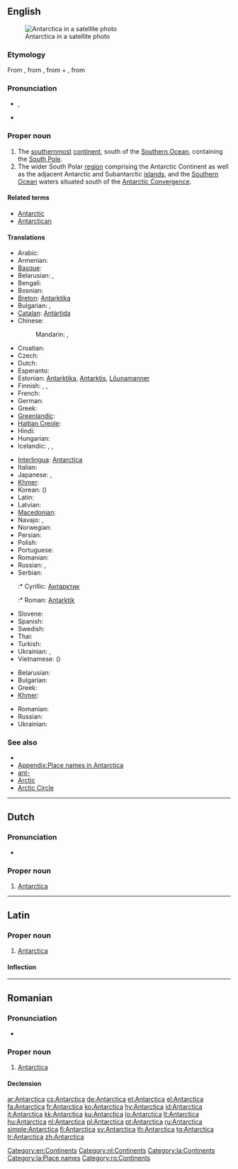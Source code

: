 ==English==
{{wikipedia}}
[[Image:Antarctica_satellite_globe.jpg|thumb|Antarctica in a satellite photo]]

===Etymology===
From {{etyl|NL.}} {{term|Antarctica|lang=la}}, from {{etyl|grc}} {{term|ἀνταρκτικός|sc=polytonic|tr=antarktikos|lang=grc}}, from {{term|ἀντ-|sc=polytonic|tr=ant-||[[ant-]], [[against]], [[opposed]]|lang=grc}} + {{term|ἀρκτικός|sc=polytonic|tr=arktikos||[[Arctic]]|lang=grc}}, from {{etyl|grc}} {{term|ἄρκτος|sc=polytonic|tr=arktos||[[bear]]|lang=grc}}

===Pronunciation===
* {{a|UK}} {{IPA|/ˌænˈtɑːk.tɪk.ə/}}, {{X-SAMPA|/%{n"tA:k.tIk.@/}}
* {{a|US}} {{IPA|/ænˈtɑɹktɪkə/}}
*: {{audio|en-us-Antarctica.ogg|Audio (US)}}

===Proper noun===
{{en-proper noun}}

# The [[southernmost]] [[continent]], south of the [[Southern Ocean]], containing the [[South Pole]].
# The wider South Polar [[region]] comprising the Antarctic Continent as well as the adjacent Antarctic and Subantarctic [[island]]s, and the [[Southern Ocean]] waters situated south of the [[Antarctic Convergence]].

====Related terms====
* [[Antarctic]]
* [[Antarctican]]

====Translations====
{{trans-top|southernmost continent}}
* Arabic: {{t|ar|أنتاركتيكا|f|tr='antaarktika}}
* Armenian: {{t-|hy|Անտարկտիկա|tr=Antarktika}}
* [[Basque]]: {{t|eu|Antartika|xs=Basque}}
* Belarusian: {{t|be|Антарктыда|f|tr=Antarktýda|xs=Belarusian}}, {{t|be|Антарктыка|f|tr=Antárktyka|xs=Belarusian}} {{qualifier|the region}}
* Bengali: {{t|bn|অ্যান্টার্কটিকা|sc=Beng}}
* Bosnian: {{t-|bs|Antarktik|m}}
* [[Breton]]: [[Antarktika#Breton|Antarktika]]
* Bulgarian: {{t-|bg|Антарктида|f|tr=Antarktída}} {{qualifier|the continent}}, {{t-|bg|Антарктика|f|tr=Antárktika}} {{qualifier|the region}}
* [[Catalan]]: [[Antàrtida]] {{f}}
* Chinese:
*: Mandarin: {{t-|cmn|南極洲|sc=Hani}}, {{t-|cmn|南极洲|tr=Nánjízhōu|sc=Hani}}
* Croatian: {{t+|hr|Antarktika|f}}
* Czech: {{t-|cs|Antarktida|f}}
* Dutch: {{t+|nl|Antarctica|n}}
* Esperanto: {{t+|eo|Antarkto|xs=Esperanto}}
* Estonian: [[Antarktika]], [[Antarktis]], [[Lõunamanner]]
* Finnish: {{t-|fi|Etelämanner}}, {{t-|fi|Antarktis}}, {{t-|fi|Etelänapamanner}}
* French: {{t+|fr|Antarctique|m}}
* German: {{t+|de|Antarktis|f}}
* Greek: {{t+|el|Ανταρκτική|f|tr=Antarktikí}}
* [[Greenlandic]]: {{t-|kl|Qalasersuaq Kujalleq|xs=Greenlandic}}
* [[Haitian Creole]]: {{tø|ht|Antatik}}
* Hindi: {{t-|hi|अंटार्कटिका|tr=aṇṭārkṭikā|xs=Hindi}}
* Hungarian: {{t+|hu|Antarktisz}}
* Icelandic: {{t|is|Suðurskautslandið|n}}, {{t|is|Suðurheimskautslandið|n}}, {{t|is|Antarktíka|f}}
{{trans-mid}}
* [[Interlingua]]: [[Antarctica#Interlingua|Antarctica]]
* Italian: {{t+|it|Antartide}}
* Japanese: {{t-|ja|南極|tr=なんきょく, Nankyoku}}, {{t-|ja|南極大陸|tr=なんきょくたいりく, Nankyoku tairiku}}
* [[Khmer]]: {{t|km|អង់តាទិក|sc=Khmr|tr=ɑngtaatik}}
* Korean: {{t|ko|남극|tr=Namgeuk|sc=Hang}} ({{t+|ko|南極|sc=Hani}})
* Latin: {{t-|la|Antarctica}}
* Latvian: {{t-|lv|Antarktika|f|xs=Latvian}}
* [[Macedonian]]: {{t-|mk|Антарктик|m|tr=Antárktik}}
* Navajo: {{tø|nv|Shádiʼááhjí Honeezkʼazii}}, {{tø|nv|Shádiʼááhjí kéyah yistinígíí}}
* Norwegian: {{t-|no|Antarktis}}
* Persian: {{t|fa|جنوبگان|tr=Junubegân|sc=fa-Arab}}
* Polish: {{t+|pl|Antarktyda}}
* Portuguese: {{t+|pt|Antártica}}
* Romanian: {{t-|ro|Antarctica}}
* Russian: {{t+|ru|Антарктида|f|tr=Antarktída}}, {{t+|ru|Антарктика|f|tr=Antárktika}} {{qualifier|the region}}
* Serbian:
*:* Cyrillic: [[Антарктик]] {{f}}
*:* Roman: [[Antarktik]] {{f}}
* Slovene: {{t+|sl|Antarktika}}
* Spanish: {{t+|es|Antártida}}
* Swedish: {{t+|sv|Antarktis}}
* Thai: {{t|th|แอนตาร์กติกา|tr=aendtàakdtìgaa}}
* Turkish: {{t+|tr|Antarktika}}
* Ukrainian: {{t-|uk|Антарктида|f|tr=Antarktýda|xs=Ukrainian}}, {{t+|uk|Антарктика|f|tr=Antárktyka|xs=Ukrainian}} {{qualifier|the region}}
* Vietnamese: {{t|vi|Châu Nam Cực|xs=Vietnamese}} ({{t|vi|洲南極|sc=Hani|xs=Vietnamese}})
{{trans-bottom}}

{{trans-top|south polar region}}
* Belarusian: {{t|be|Антарктыка|f|tr=Antárktyka|xs=Belarusian}}
* Bulgarian: {{t-|bg|Антарктика|f|tr=Antárktika}}
* Greek: {{t+|el|Ανταρκτική|f|tr=Antarktikí}}
* [[Khmer]]: {{t|km|អង់តាទិក|sc=Khmr|tr=ɑngtaatik}}
{{trans-mid}}
* Romanian: {{t|ro|Antarctica|f}}
* Russian: {{t+|ru|Антарктика|f|tr=Antárktika}}
* Ukrainian: {{t+|uk|Антарктика|f|tr=Antárktyka|xs=Ukrainian}}
{{trans-bottom}}

===See also===
* {{list|en|continents}}
* [[Appendix:Place names in Antarctica]]
* [[ant-]]
* [[Arctic]]
* [[Arctic Circle]]

[[Category:en:Continents]]

----

==Dutch==
{{wikipedia|lang=nl}}

===Pronunciation===
* {{IPA|lang=nl|/ɑn.ˈtɑrk.ti.kaː/}}

===Proper noun===
{{head|nl|proper noun|g=n}}

# [[#English|Antarctica]]

[[Category:nl:Continents]]

----

==Latin==
{{wikipedia|lang=la}}

===Proper noun===
{{la-proper noun|Antarctica|Antarcticae|Antarcticae|f|first}}

# [[#English|Antarctica]]

====Inflection====
{{la-decl-1st-loc|Antarctic}}

[[Category:la:Continents]]
[[Category:la:Place names]]

----

==Romanian==
{{wikipedia|lang=ro}}

===Pronunciation===
* {{IPA|[anˈtark.tika]|lang=ro}}

===Proper noun===
{{head|ro|proper noun|g=f}}

# [[#English|Antarctica]]

====Declension====
{{ro-country|gend=f|Antarcticii}}

[[Category:ro:Continents]]

[[ar:Antarctica]]
[[cs:Antarctica]]
[[de:Antarctica]]
[[et:Antarctica]]
[[el:Antarctica]]
[[fa:Antarctica]]
[[fr:Antarctica]]
[[ko:Antarctica]]
[[hy:Antarctica]]
[[id:Antarctica]]
[[it:Antarctica]]
[[kk:Antarctica]]
[[ku:Antarctica]]
[[lo:Antarctica]]
[[lt:Antarctica]]
[[hu:Antarctica]]
[[nl:Antarctica]]
[[pl:Antarctica]]
[[pt:Antarctica]]
[[ru:Antarctica]]
[[simple:Antarctica]]
[[fi:Antarctica]]
[[sv:Antarctica]]
[[th:Antarctica]]
[[tg:Antarctica]]
[[tr:Antarctica]]
[[zh:Antarctica]]